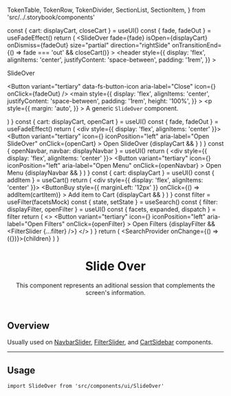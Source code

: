 








  TokenTable,
  TokenRow,
  TokenDivider,
  SectionList,
  SectionItem,
} from 'src/../.storybook/components'

<Meta component={SlideOver} title="Organisms/SlideOver" />

  const { cart: displayCart, closeCart } = useUI()
  const { fade, fadeOut } = useFadeEffect()
  return (
    <SlideOver
      fade={fade}
      isOpen={displayCart}
      onDismiss={fadeOut}
      size="partial"
      direction="rightSide"
      onTransitionEnd={() => fade === 'out' && closeCart()}
    >
      <header
        style={{
          display: 'flex',
          alignItems: 'center',
          justifyContent: 'space-between',
          padding: '1rem',
        }}
      >
        <div>
          <p className="text__lead">SlideOver</p>
        </div>
        <Button
          variant="tertiary"
          data-fs-button-icon
          aria-label="Close"
          icon={<Icon name="X" width={32} height={32} />}
          onClick={fadeOut}
        />
      </header>
      <main
        style={{
          display: 'flex',
          alignItems: 'center',
          justifyContent: 'space-between',
          padding: '1rem',
          height: '100%',
        }}
      >
        <p
          style={{
            margin: 'auto',
          }}
        >
          A generic <code>SlideOver</code> component.
        </p>
      </main>
    </SlideOver>
  )
}
  const { cart: displayCart, openCart } = useUI()
  const { fade, fadeOut } = useFadeEffect()
  return (
    <div style={{ display: 'flex', alignItems: 'center' }}>
      <Button
        variant="tertiary"
        icon={<Icon name="List" width={16} height={16} />}
        iconPosition="left"
        aria-label="Open SlideOver"
        onClick={openCart}
      >
        Open SlideOver
      </Button>
      {displayCart && <SlideOverTemplate />}
    </div>
  )
}
  const { openNavbar, navbar: displayNavbar } = useUI()
  return (
    <div style={{ display: 'flex', alignItems: 'center' }}>
      <Button
        variant="tertiary"
        icon={<Icon name="List" width={16} height={16} />}
        iconPosition="left"
        aria-label="Open Menu"
        onClick={openNavbar}
      >
        Open Menu
      </Button>
      {displayNavbar && <NavbarSlider />}
    </div>
  )
}
  const { cart: displayCart } = useUI()
  const { addItem } = useCart()
  return (
    <div style={{ display: 'flex', alignItems: 'center' }}>
      <CartToggle />
      <ButtonBuy
        style={{ marginLeft: '12px' }}
        onClick={() => addItem(cartItem)}
      >
        Add item to Cart
      </ButtonBuy>
      {displayCart && <CartSidebar />}
    </div>
  )
}
  const filter = useFilter(facetsMock)
  const { state, setState } = useSearch()
  const { filter: displayFilter, openFilter } = useUI()
  const { facets, expanded, dispatch } = filter
  return (
    <>
      <Button
        variant="tertiary"
        icon={<Icon name="FadersHorizontal" width={16} height={16} />}
        iconPosition="left"
        aria-label="Open Filters"
        onClick={openFilter}
      >
        Open Filters
      </Button>
      {displayFilter && <FilterSlider {...filter} />}
    </>
  )
}
  return (
    <UIProvider>
      <SearchProvider onChange={() => ({})}>{children}</SearchProvider>
    </UIProvider>
  )
}

<header>

# Slide Over

This component represents an aditional session that complements the screen's information.

</header>

## Overview

Usually used on [NavbarSlider](?path=/docs/organisms-navbar-navbarslider--overview-default), [FilterSlider](?path=/docs/organisms-filter-filterslider--default-story), and [CartSidebar](?path=/docs/organisms-cartsidebar--overview-default) components.

---

## Usage

`import SlideOver from 'src/components/ui/SlideOver'`

<Canvas>
  <Story name="default">
    <TemplateProvider>
      <Template />
    </TemplateProvider>
  </Story>
</Canvas>

<ArgsTable story="default" />

<TokenTable>
  <TokenRow
    token="--fs-slide-over-bkg-color"
    value="var(--fs-color-body-bkg)"
    isColor
  />
  <TokenRow
    token="--fs-slide-over-transition-timing"
    value="var(--fs-transition-timing)"
  />
</TokenTable>

---

## Variants

### Partial

<TokenTable>
  <TokenRow
    token="--fs-slide-over-partial-gap"
    value="calc(2 * var(--fs-grid-padding))"
  />
  <TokenRow
    token="--fs-slide-over-partial-width-mobile"
    value="calc(100vw - var(--fs-slide-over-partial-gap))"
  />
  <TokenRow
    token="--fs-slide-over-partial-width-notebook"
    value="calc(100% / 3)"
  />
  <TokenRow
    token="--fs-slide-over-partial-max-width-notebook"
    value="calc(var(--fs-grid-breakpoint-notebook) / 3)"
  />
</TokenTable>

---

## Use Cases

<SectionList>
  <SectionItem
    title="Navbar Slider"
    actionPath="../?path=/docs/organisms-navbar-navbarslider--overview-default"
    description={
      <>
        An implementation of the <code>SlideOver</code> that represents the
        menu.
      </>
    }
  >
    <TemplateProvider>
      <TemplateNavbarSlider />
    </TemplateProvider>
  </SectionItem>
  <SectionItem
    title="Cart Sidebar"
    actionPath="../?path=/docs/organisms-cartsidebar--overview-default"
    description={
      <>
        An implementation of the <code>SlideOver</code> that represents the
        summary of items added to the cart along with detailed information, and
        checkout option.
      </>
    }
  >
    <TemplateProvider>
      <TemplateCartSidebar />
    </TemplateProvider>
  </SectionItem>
  <SectionItem
    title="Filter Slider"
    actionPath="../?path=/docs/organisms-filter-filterslider--default-story"
    description={
      <>
        An implementation of the <code>SlideOver</code> that represents the
        mobile <code>Filter</code> view.
      </>
    }
  >
    <TemplateProvider>
      <TemplateFilter />
    </TemplateProvider>
  </SectionItem>
</SectionList>
